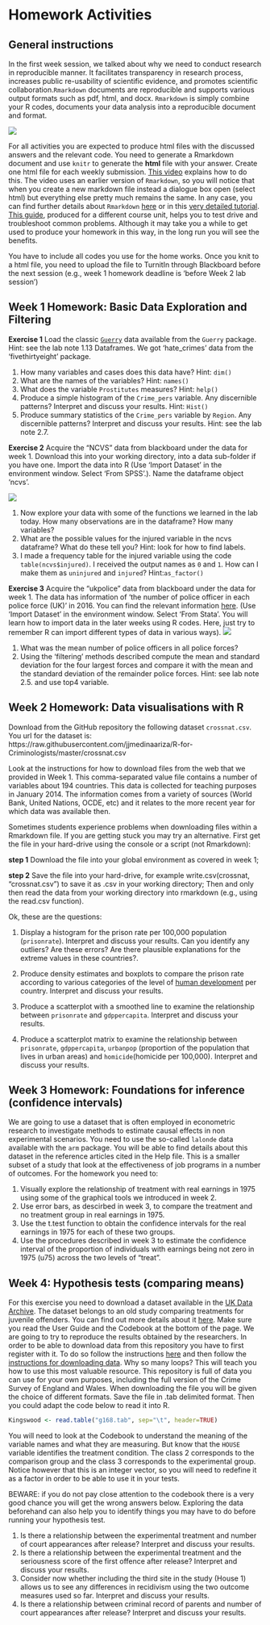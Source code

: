 # Homework Activities

## General instructions

In the first week session, we talked about why we need to conduct research in reproducible manner. It facilitates transparency in research process, increases public re-usability of scientific evidence, and promotes scientific collaboration.`Rmarkdown` documents are reproducible and supports various output formats such as pdf, html, and docx. `Rmarkdown` is simply combine your R codes, documents your data analysis into a reproducible document and format.

![](imgs/rmarkdown.png)

For all activities you are expected to produce html files with the discussed answers and the relevant code. You need to generate a Rmarkdown document and use `knitr` to generate the **html** file with your answer. Create one html file for each weekly submission. [This video](https://www.youtube.com/watch?v=-apyD5f9nwg) explains how to do this. The video uses an earlier version of `Rmarkdown`, so you will notice that when you create a new markdown file instead a dialogue box open (select html) but everything else pretty much remains the same. In any case, you can find further details about `Rmarkdown` [here](http://rmarkdown.rstudio.com/) or in this [very detailed tutorial](http://galahad.well.ox.ac.uk/repro/?utm_content=bufferc4efb&utm_medium=social&utm_source=twitter.com&utm_campaign=buffer). [This guide](http://stat545-ubc.github.io/block007_first-use-rmarkdown.html#troubleshooting), produced for a different course unit, helps you to test drive and troubleshoot common problems. Although it may take you a while to get used to produce your homework in this way, in the long run you will see the benefits.

You have to include all codes you use for the home works. Once you knit to a html file, you need to upload the file to TurnitIn through Blackboard before the next session (e.g., week 1 homework deadline is 'before Week 2 lab session')

## Week 1 Homework: Basic Data Exploration and Filtering

**Exercise 1**
Load the classic [`Guerry`](https://en.wikipedia.org/wiki/Andr%C3%A9-Michel_Guerry) data available from the `Guerry` package. Hint: see the lab note 1.13 Dataframes. We got 'hate_crimes' data from the 'fivethirtyeight' package.

1) How many variables and cases does this data have? Hint: `dim()`
2) What are the names of the variables? Hint: `names()`
3) What does the variable `Prostitutes` measures? Hint: `help()`
4) Produce a simple histogram of the `Crime_pers` variable. Any discernible patterns? Interpret and discuss your results. Hint: `Hist()`
5) Produce summary statistics of the `Crime_pers` variable by `Region`. Any discernible patterns? Interpret and discuss your results. Hint: see the lab note 2.7. 

**Exercise 2**
Acquire the “NCVS” data from blackboard under the data for week 1. Download this into your working directory, into a data sub-folder if you have one. Import the data into R (Use 'Import Dataset' in the environment window. Select 'From SPSS'.). Name the dataframe object ‘ncvs’.

![](imgs/hwimport.png)

1) Now explore your data with some of the functions we learned in the lab today. How many observations are in the dataframe? How many variables?
2) What are the possible values for the injured variable in the ncvs dataframe? What do these tell you? Hint: look for how to find labels. 
3) I made a frequency table for the injured variable using the code `table(ncvs$injured)`. I received the output names as `0` and `1`. How can I make them as `uninjured` and `injured`? Hint:`as_factor()`

**Exercise 3**
Acquire the “ukpolice” data from blackboard under the data for week 1. The data has information of 'the number of police officer in each police force (UK)' in 2016. You can find the relevant information [here](https://en.wikipedia.org/wiki/List_of_police_forces_of_the_United_Kingdom). (Use 'Import Dataset' in the environment window. Select 'From Stata'. You will learn how to import data in the later weeks using R codes. Here, just try to remember R can import different types of data in various ways).
![](imgs/hwimport2.png)

1) What was the mean number of police officers in all police forces? 
2) Using the 'filtering' methods described compute the mean and standard deviation for the four largest forces and compare it with the mean and the standard deviation of the remainder police forces. Hint: see lab note 2.5. and use top4 variable.


## Week 2 Homework: Data visualisations with R

Download from the GitHub repository the following dataset `crossnat.csv`. You url for the dataset is: https://raw.githubusercontent.com/jjmedinaariza/R-for-Criminologists/master/crossnat.csv

Look at the instructions for how to download files from the web that we provided in Week 1. This comma-separated value file contains a number of variables about 194 countries. This data is collected for teaching purposes in January 2014. The information comes from a variety of sources (World Bank, United Nations, OCDE, etc) and it relates to the more recent year for which data was available then.

Sometimes students experience problems when downloading files within a Rmarkdown file. If you are getting stuck you may try an alternative. First get the file in your hard-drive using the console or a script (not Rmarkdown):

**step 1** Download the file into your global environment as covered in week 1;

**step 2** Save the file into your hard-drive, for example write.csv(crossnat, "crossnat.csv") to save it as .csv in your working directory; 
Then and only then read the data from your working directory into rmarkdown (e.g., using the read.csv function).

Ok, these are the questions:

1) Display a histogram for the prison rate per 100,000 population (`prisonrate`). Interpret and discuss your results. Can you identify any outliers? Are these errors? Are there plausible explanations for the extreme values in these countries?.

2) Produce density estimates and boxplots to compare the prison rate according to various categories of the level of [human development](http://hdr.undp.org/en/content/human-development-index-hdi) per country. Interpret and discuss your results.

3) Produce a scatterplot with a smoothed line to examine the relationship between `prisonrate` and `gdppercapita`. Interpret and discuss your results.

4) Produce a scatterplot matrix to examine the relationship between `prisonrate`, `gdppercapita`, `urbanpop` (proportion of the population that lives in urban areas) and `homicide`(homicide per 100,000). Interpret and discuss your results.

## Week 3 Homework: Foundations for inference (confidence intervals)

We are going to use a dataset that is often employed in econometric research to investigate methods to estimate causal effects in non experimental scenarios. You need to use the so-called `lalonde` data available with the `arm` package. You will be able to find details about this dataset in the reference articles cited in the Help file. This is a smaller subset of a study that look at the effectiveness of job programs in a number of outcomes. For the homework you need to: 

1) Visually explore the relationship of treatment with real earnings in 1975 using some of the graphical tools we introduced in week 2. 
2) Use error bars, as descirbed in week 3, to compare the treatment and no treatment group in real earnings in 1975. 
3) Use the t.test function to obtain the confidence intervals for the real earnings in 1975 for each of these two groups. 
4) Use the procedures described in week 3 to estimate the confidence interval of the proportion of individuals with earnings being not zero in 1975 (u75) across the two levels of "treat". 

## Week 4: Hypothesis tests (comparing means)

For this exercise you need to download a dataset available in the [UK Data Archive](http://www.data-archive.ac.uk/). The dataset belongs to an old study comparing treatments for juvenile offenders. You can find out more details about it [here](http://discover.ukdataservice.ac.uk/catalogue/?sn=3168&type=Data%20catalogue). Make sure you read the User Guide and the Codebook at the bottom of the page. We are going to try to reproduce the results obtained by the researchers. In order to be able to download data from this repository you have to first register with it. To do so follow the instructions [here](http://ukdataservice.ac.uk/get-data/how-to-access/registration.aspx) and then follow the [instructions for downloading data](http://ukdataservice.ac.uk/get-data/how-to-access/downloadorder.aspx). Why so many loops? This will teach you how to use this most valuable resource. This repository is full of data you can use for your own purposes, including the full version of the Crime Survey of England and Wales. When downloading the file you will be given the choice of different formats. Save the file in .tab delimited format. Then you could adapt the code below to read it into R.

```r
Kingswood <- read.table("g168.tab", sep="\t", header=TRUE)
```

You will need to look at the Codebook to understand the meaning of the variable names and what they are measuring. But know that the `HOUSE` variable identifies the treatment condition. The class 2 corresponds to the comparison group and the class 3 corresponds to the experimental group. Notice however that this is an integer vector, so you will need to redefine it as a factor in order to be able to use it in your tests.

BEWARE: if you do not pay close attention to the codebook there is a very good chance you will get the wrong answers below. Exploring the data beforehand can also help you to identify things you may have to do before running your hypothesis test.

1) Is there a relationship between the experimental treatment and number of court appearances after release? Interpret and discuss your results.
2) Is there a relationship between the experimental treatment and the seriousness score of the first offence after release? Interpret and discuss your results.
3) Consider now whether including the third site in the study (House 1) allows us to see any differences in recidivism using the two outcome measures used so far. Interpret and discuss your results.
4) Is there a relationship between criminal record of parents and number of court appearances after release? Interpret and discuss your results.
